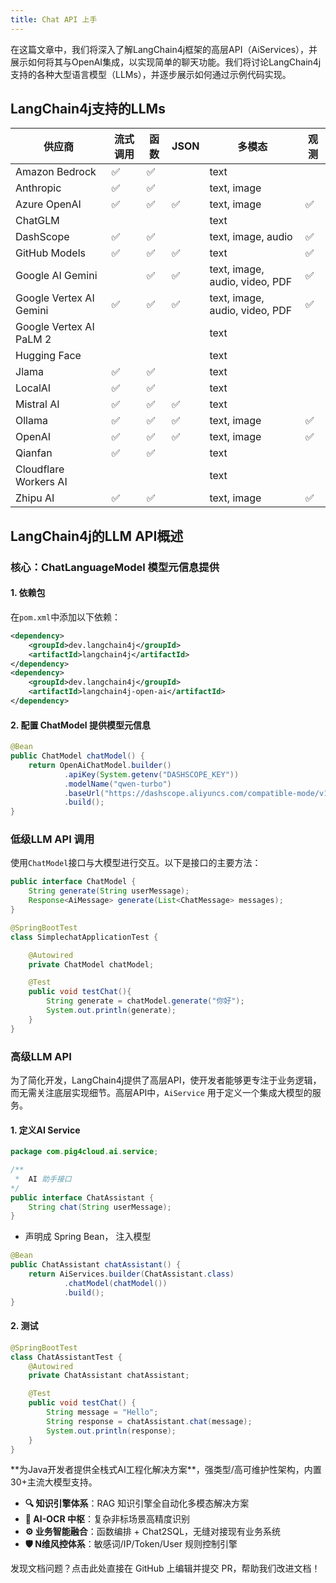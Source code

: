 ```yaml
---
title: Chat API 上手
---
```



在这篇文章中，我们将深入了解LangChain4j框架的高层API（AiServices），并展示如何将其与OpenAI集成，以实现简单的聊天功能。我们将讨论LangChain4j支持的各种大型语言模型（LLMs），并逐步展示如何通过示例代码实现。

## LangChain4j支持的LLMs

| 供应商 | 流式调用 | 函数 | JSON  | 多模态 | 观测 |
| --- | --- | --- | --- | --- | --- |
| Amazon Bedrock | ✅ | ✅ |  | text |  |
| Anthropic | ✅ | ✅ |  | text, image |  |
| Azure OpenAI | ✅ | ✅ | ✅ | text, image | ✅ |
| ChatGLM |  |  |  | text |  |
| DashScope | ✅ | ✅ |  | text, image, audio | ✅ |
| GitHub Models | ✅ | ✅ | ✅ | text | ✅ |
| Google AI Gemini |  | ✅ | ✅ | text, image, audio, video, PDF | ✅ |
| Google Vertex AI Gemini | ✅ | ✅ | ✅ | text, image, audio, video, PDF | ✅ |
| Google Vertex AI PaLM 2 |  |  |  | text |  |
| Hugging Face |  |  |  | text |  |
| Jlama | ✅ | ✅ |  | text |  |
| LocalAI | ✅ | ✅ |  | text |  |
| Mistral AI | ✅ | ✅ | ✅ | text |  |
| Ollama | ✅ | ✅ | ✅ | text, image | ✅ |
| OpenAI | ✅ | ✅ | ✅ | text, image | ✅ |
| Qianfan | ✅ | ✅ |  | text |  |
| Cloudflare Workers AI |  |  |  | text |  |
| Zhipu AI | ✅ | ✅ |  | text, image | ✅ |


## LangChain4j的LLM API概述

### 核心：ChatLanguageModel 模型元信息提供

#### 1. 依赖包

在`pom.xml`中添加以下依赖：

```xml
<dependency>
    <groupId>dev.langchain4j</groupId>
    <artifactId>langchain4j</artifactId>
</dependency>
<dependency>
    <groupId>dev.langchain4j</groupId>
    <artifactId>langchain4j-open-ai</artifactId>
</dependency>
```

#### 2. 配置  ChatModel 提供模型元信息


```java
@Bean
public ChatModel chatModel() {
    return OpenAiChatModel.builder()
            .apiKey(System.getenv("DASHSCOPE_KEY"))
            .modelName("qwen-turbo")
            .baseUrl("https://dashscope.aliyuncs.com/compatible-mode/v1")
            .build();
}
```


### 低级LLM API 调用

使用`ChatModel`接口与大模型进行交互。以下是接口的主要方法：

```java
public interface ChatModel {
    String generate(String userMessage);
    Response<AiMessage> generate(List<ChatMessage> messages);
}
```

```java
@SpringBootTest
class SimplechatApplicationTest {

    @Autowired
    private ChatModel chatModel;

    @Test
    public void testChat(){
        String generate = chatModel.generate("你好");
        System.out.println(generate);
    }
}
```

### 高级LLM API

为了简化开发，LangChain4j提供了高层API，使开发者能够更专注于业务逻辑，而无需关注底层实现细节。高层API中，`AiService` 用于定义一个集成大模型的服务。

#### 1. 定义AI Service

```java
package com.pig4cloud.ai.service;

/**
 *  AI 助手接口
*/
public interface ChatAssistant {
    String chat(String userMessage);
}
```

-  声明成 Spring Bean， 注入模型

```java
@Bean
public ChatAssistant chatAssistant() {
    return AiServices.builder(ChatAssistant.class)
            .chatModel(chatModel())
            .build();
}
```

#### 2. 测试

```java
@SpringBootTest
class ChatAssistantTest {
    @Autowired
    private ChatAssistant chatAssistant;

    @Test
    public void testChat() {
        String message = "Hello";
        String response = chatAssistant.chat(message);
        System.out.println(response);
    }
}
```

<Card title="PIG AI应用开发平台 | 适合中大型企业构建自主可控的AI中台" icon="link" href="https://ai.pig4cloud.com">
**为Java开发者提供全栈式AI工程化解决方案**，强类型/高可维护性架构，内置30+主流大模型支持。

- **🔍 知识引擎体系**：RAG 知识引擎全自动化多模态解决方案
- **📝 AI-OCR 中枢**：复杂非标场景高精度识别
- **⚙️ 业务智能融合**：函数编排 + Chat2SQL，无缝对接现有业务系统
- **🛡️ N维风控体系**：敏感词/IP/Token/User 规则控制引擎
</Card>

<Card title="文档有误？请协助编辑" icon="pencil" href="https://github.com/javaai-pig4cloud-com/javaai-docs/edit/main/docs/03Chat API.mdx">
  发现文档问题？点击此处直接在 GitHub 上编辑并提交 PR，帮助我们改进文档！
</Card>






